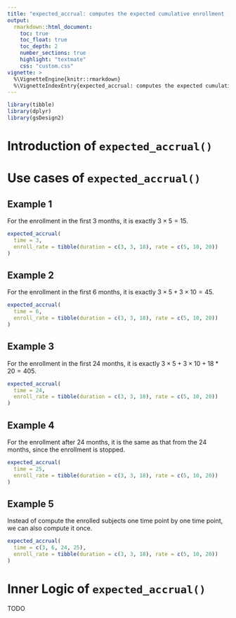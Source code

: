 ```yaml
---
title: "expected_accrual: computes the expected cumulative enrollment (accrual) given a set of piecewise constant enrollment rates and times"
output:
  rmarkdown::html_document:
    toc: true
    toc_float: true
    toc_depth: 2
    number_sections: true
    highlight: "textmate"
    css: "custom.css"
vignette: >
  %\VignetteEngine{knitr::rmarkdown}
  %\VignetteIndexEntry{expected_accrual: computes the expected cumulative enrollment (accrual) given a set of piecewise constant enrollment rates and times}
---
```


```r
library(tibble)
library(dplyr)
library(gsDesign2)
```

# Introduction of `expected_accrual()`


# Use cases of `expected_accrual()`

## Example 1
For the enrollment in the first 3 months, it is exactly $3 \times 5 = 15$.
```r
expected_accrual(
  time = 3,
  enroll_rate = tibble(duration = c(3, 3, 18), rate = c(5, 10, 20))
)
```

## Example 2
For the enrollment in the first 6 months, it is exactly $3 \times 5 + 3 \times 10 = 45$.
```r
expected_accrual(
  time = 6,
  enroll_rate = tibble(duration = c(3, 3, 18), rate = c(5, 10, 20))
)
```

## Example 3
For the enrollment in the first 24 months, it is exactly $3 \times 5 + 3 \times 10 + 18 * 20 = 405$.
```r
expected_accrual(
  time = 24,
  enroll_rate = tibble(duration = c(3, 3, 18), rate = c(5, 10, 20))
)
```

## Example 4
For the enrollment after 24 months, it is the same as that from the 24 months, since the enrollment is stopped.
```r
expected_accrual(
  time = 25,
  enroll_rate = tibble(duration = c(3, 3, 18), rate = c(5, 10, 20))
)
```

## Example 5
Instead of compute the enrolled subjects one time point by one time point, we can also compute it once.
```r
expected_accrual(
  time = c(3, 6, 24, 25),
  enroll_rate = tibble(duration = c(3, 3, 18), rate = c(5, 10, 20))
)
```

# Inner Logic of `expected_accrual()`

TODO
